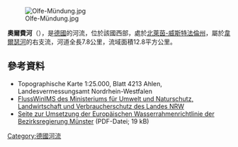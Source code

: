 {{No footnotes|time=2020-08-11T04:34:37+00:00}}
{{Coord|51|46|15.5|N|7|52|41.8|E|display=title}}

[[Image:Olfe-Mündung.jpg|right]]

'''奧爾費河'''（{{lang-de|Olfe}}），是[[德國|德國]]的河流，位於該國西部，處於[[北萊茵-威斯特法倫州|北萊茵-威斯特法倫州]]，屬於[[韋爾瑟河|韋爾瑟河]]的右支流，河道全長7.8公里，流域面積12.8平方公里。

==參考資料==
* Topographische Karte 1:25.000, Blatt 4213 Ahlen, Landesvermessungsamt Nordrhein-Westfalen
* [http://www.elwasims.nrw.de/ims/FlussWinIMS/start.htm FlussWinIMS des Ministeriums für Umwelt und Naturschutz, Landwirtschaft und Verbraucherschutz des Landes NRW] {{Wayback|url=http://www.elwasims.nrw.de/ims/FlussWinIMS/start.htm |date=20091004144649 }}
* [http://www.ems.nrw.de/img_auth.php/c/c6/RT_Ems_2_D2_2008_04_30_Arbeitstabelle_BWP_OW_PE_EMS_1200_K_Stand_280408.pdf Seite zur Umsetzung der Europäischen Wasserrahmenrichtlinie der Bezirksregierung Münster] {{Wayback|url=http://www.ems.nrw.de/img_auth.php/c/c6/RT_Ems_2_D2_2008_04_30_Arbeitstabelle_BWP_OW_PE_EMS_1200_K_Stand_280408.pdf |date=20160114141332 }} (PDF-Datei; 19 kB)

{{Germany-geo-stub}}
[[Category:德國河流|Category:德國河流]]